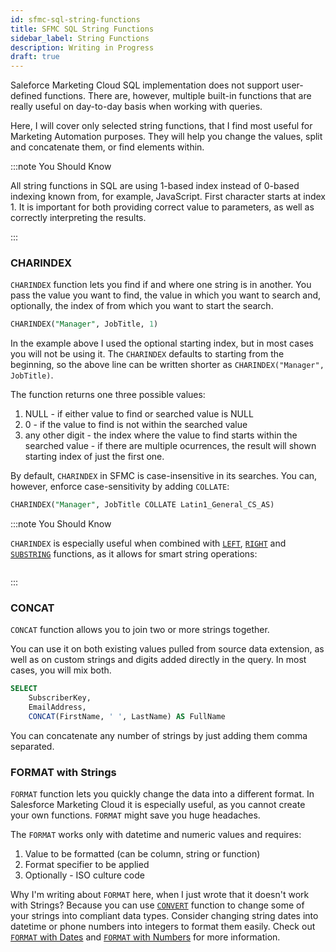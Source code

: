 ```yaml
---
id: sfmc-sql-string-functions
title: SFMC SQL String Functions
sidebar_label: String Functions
description: Writing in Progress
draft: true
---
```



<LeadText content='Writing in Progress' />

Saleforce Marketing Cloud SQL implementation does not support user-defined functions. There are, however, multiple built-in functions that are really useful on day-to-day basis when working with queries.

Here, I will cover only selected string functions, that I find most useful for Marketing Automation purposes. They will help you change the values, split and concatenate them, or find elements within.

:::note You Should Know

All string functions in SQL are using 1-based index instead of 0-based indexing known from, for example, JavaScript. First character starts at index 1. It is important for both providing correct value to parameters, as well as correctly interpreting the results.

:::

### CHARINDEX

`CHARINDEX` function lets you find if and where one string is in another. You pass the value you want to find, the value in which you want to search and, optionally, the index of from which you want to start the search.

```sql title="Search for 'Manager' in JobTitle column starting with first index"
CHARINDEX("Manager", JobTitle, 1)
```

In the example above I used the optional starting index, but in most cases you will not be using it. The `CHARINDEX` defaults to starting from the beginning, so the above line can be written shorter as `CHARINDEX("Manager", JobTitle)`.

The function returns one three possible values:

1. NULL - if either value to find or searched value is NULL
2. 0 - if the value to find is not within the searched value
3. any other digit - the index where the value to find starts within the searched value - if there are multiple ocurrences, the result will shown starting index of just the first one.

By default, `CHARINDEX` in SFMC is case-insensitive in its searches. You can, however, enforce case-sensitivity by adding `COLLATE`:

```sql title="Case sensitive CHARINDEX search - note lack of comma between the value and COLLATE"
CHARINDEX("Manager", JobTitle COLLATE Latin1_General_CS_AS)
```

:::note You Should Know

`CHARINDEX` is especially useful when combined with [`LEFT`](#left), [`RIGHT`](#right) and [`SUBSTRING`](#substring) functions, as it allows for smart string operations:

```sql
```

:::

### CONCAT

`CONCAT` function allows you to join two or more strings together.

You can use it on both existing values pulled from source data extension, as well as on custom strings and digits added directly in the query. In most cases, you will mix both.

```sql {4} title="Perfect to prepare your data for personalization"
SELECT
    SubscriberKey,
    EmailAddress,
    CONCAT(FirstName, ' ', LastName) AS FullName
```

You can concatenate any number of strings by just adding them comma separated.

### FORMAT with Strings

`FORMAT` function lets you quickly change the data into a different format. In Salesforce Marketing Cloud it is especially useful, as you cannot create your own functions. `FORMAT` might save you huge headaches.

The `FORMAT` works only with datetime and numeric values and requires:

1. Value to be formatted (can be column, string or function)
2. Format specifier to be applied
3. Optionally - ISO culture code

Why I'm writing about `FORMAT` here, when I just wrote that it doesn't work with Strings? Because you can use [`CONVERT`](#convert) function to change some of your strings into compliant data types. Consider changing string dates into datetime or phone numbers into integers to format them easily. Check out [`FORMAT` with Dates](sfmc-sql-date-functions#format-with-dates) and [`FORMAT` with Numbers](sfmc-sql-numeric-functions#format-with-numbers) for more information.